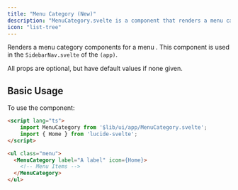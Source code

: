 ```yaml
---
title: "Menu Category (New)"
description: "MenuCategory.svelte is a component that renders a menu category."
icon: "list-tree"
---
```


Renders a menu category components for a menu . 
This component is used in the `SidebarNav.svelte` of the `(app)`.

All props are optional, but have default values if none given.

## Basic Usage

To use the component:
```html +layout.svelte
<script lang="ts">
    import MenuCategory from '$lib/ui/app/MenuCategory.svelte';
    import { Home } from 'lucide-svelte';
</script>

<ul class="menu">
  <MenuCategory label="A label" icon={Home}>
    <!-- Menu Items -->
  </MenuCategory>
</ul>
```